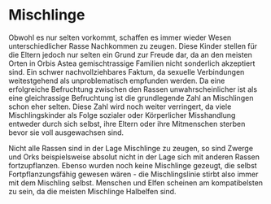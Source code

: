 # Mischlinge

Obwohl es nur selten vorkommt, schaffen es immer wieder Wesen unterschiedlicher Rasse Nachkommen zu zeugen. Diese Kinder stellen für die Eltern jedoch nur selten ein Grund zur Freude dar, da an den meisten Orten in Orbis Astea gemischtrassige Familien nicht sonderlich akzeptiert sind. Ein schwer nachvollziehbares Faktum, da sexuelle Verbindungen weitestgehend als unproblematisch empfunden werden. 
Da eine erfolgreiche Befruchtung zwischen den Rassen unwahrscheinlicher ist als eine gleichrassige Befruchtung ist die grundlegende Zahl an Mischlingen schon eher selten. Diese Zahl wird noch weiter verringert, da viele Mischlingskinder als Folge sozialer oder Körperlicher Misshandlung entweder durch sich selbst, ihre Eltern oder ihre Mitmenschen sterben bevor sie voll ausgewachsen sind. 

Nicht alle Rassen sind in der Lage Mischlinge zu zeugen, so sind Zwerge und Orks beispielsweise absolut nicht in der Lage sich mit anderen Rassen fortzupflanzen. Ebenso wurden noch keine Mischlinge gezeugt, die selbst Fortpflanzungsfähig gewesen wären - die Mischlingslinie stirbt also immer mit dem Mischling selbst. Menschen und Elfen scheinen am kompatibelsten zu sein, da die meisten Mischlinge Halbelfen sind. 